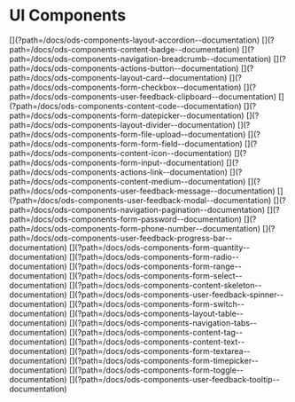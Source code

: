 

<Meta title="ODS Components/Gallery" />

<div id="gallery">

  # UI Components

  <div class="gallery__items">
    <ods-card class="gallery__items__item"
              color="neutral">
      <Canvas of={ Accordion } sourceState='none' />
      <span class="gallery__items__item__title sb-unstyled">
        [<ods-link label="Accordion"></ods-link>](?path=/docs/ods-components-layout-accordion--documentation)
      </span>
    </ods-card>
    <ods-card color="neutral"
              class="gallery__items__item">
      <Canvas of={ Badge } sourceState='none' />
      <span class="gallery__items__item__title sb-unstyled">
        [<ods-link label="Badge"></ods-link>](?path=/docs/ods-components-content-badge--documentation)
      </span>
    </ods-card>
    <ods-card color="neutral"
              class="gallery__items__item">
      <Canvas of={ Breadcrumb } sourceState='none' />
      <span class="gallery__items__item__title sb-unstyled">
        [<ods-link label="Breadcrumb"></ods-link>](?path=/docs/ods-components-navigation-breadcrumb--documentation)
      </span>
    </ods-card>
    <ods-card color="neutral"
              class="gallery__items__item">
      <Canvas of={ Button } sourceState='none' />
      <span class="gallery__items__item__title sb-unstyled">
        [<ods-link label="Button"></ods-link>](?path=/docs/ods-components-actions-button--documentation)
      </span>
    </ods-card>
    <ods-card color="neutral"
              class="gallery__items__item">
      <Canvas of={ Card } sourceState='none' />
      <span class="gallery__items__item__title sb-unstyled">
        [<ods-link label="Card"></ods-link>](?path=/docs/ods-components-layout-card--documentation)
      </span>
    </ods-card>
    <ods-card color="neutral"
              class="gallery__items__item">
      <Canvas of={ Checkbox } sourceState='none' />
      <span class="gallery__items__item__title sb-unstyled">
        [<ods-link label="Checkbox"></ods-link>](?path=/docs/ods-components-form-checkbox--documentation)
      </span>
    </ods-card>
    <ods-card color="neutral"
              class="gallery__items__item">
      <Canvas of={ Clipboard } sourceState='none' />
      <span class="gallery__items__item__title sb-unstyled">
        [<ods-link label="Clipboard"></ods-link>](?path=/docs/ods-components-user-feedback-clipboard--documentation)
      </span>
    </ods-card>
    <ods-card color="neutral"
              class="gallery__items__item">
      <Canvas of={ Code } sourceState='none' />
      <span class="gallery__items__item__title sb-unstyled">
        [<ods-link label="Code"></ods-link>](?path=/docs/ods-components-content-code--documentation)
      </span>
    </ods-card>
    <ods-card color="neutral"
              class="gallery__items__item">
      <Canvas of={ Datepicker } sourceState='none' />
      <span class="gallery__items__item__title sb-unstyled">
        [<ods-link label="Datepicker"></ods-link>](?path=/docs/ods-components-form-datepicker--documentation)
      </span>
    </ods-card>
    <ods-card color="neutral"
              class="gallery__items__item">
      <Canvas of={ Divider } sourceState='none' />
      <span class="gallery__items__item__title sb-unstyled">
        [<ods-link label="Divider"></ods-link>](?path=/docs/ods-components-layout-divider--documentation)
      </span>
    </ods-card>
    <ods-card color="neutral"
              class="gallery__items__item">
      <Canvas of={ FileUpload } sourceState='none' />
      <span class="gallery__items__item__title sb-unstyled">
        [<ods-link label="File Upload"></ods-link>](?path=/docs/ods-components-form-file-upload--documentation)
      </span>
    </ods-card>
    <ods-card color="neutral"
              class="gallery__items__item">
      <Canvas of={ FormField } sourceState='none' />
      <span class="gallery__items__item__title sb-unstyled">
        [<ods-link label="Form Field"></ods-link>](?path=/docs/ods-components-form-form-field--documentation)
      </span>
    </ods-card>
    <ods-card color="neutral"
              class="gallery__items__item">
      <Canvas of={ Icon } sourceState='none' />
      <span class="gallery__items__item__title sb-unstyled">
        [<ods-link label="Icon"></ods-link>](?path=/docs/ods-components-content-icon--documentation)
      </span>
    </ods-card>
    <ods-card color="neutral"
              class="gallery__items__item">
      <Canvas of={ Input } sourceState='none' />
      <span class="gallery__items__item__title sb-unstyled">
        [<ods-link label="Input"></ods-link>](?path=/docs/ods-components-form-input--documentation)
      </span>
    </ods-card>
    <ods-card color="neutral"
              class="gallery__items__item">
      <Canvas of={ Link } sourceState='none' />
      <span class="gallery__items__item__title sb-unstyled">
        [<ods-link label="Link"></ods-link>](?path=/docs/ods-components-actions-link--documentation)
      </span>
    </ods-card>
    <ods-card color="neutral"
              class="gallery__items__item">
      <Canvas of={ Medium } sourceState='none' />
      <span class="gallery__items__item__title sb-unstyled">
        [<ods-link label="Medium"></ods-link>](?path=/docs/ods-components-content-medium--documentation)
      </span>
    </ods-card>
    <ods-card color="neutral"
              class="gallery__items__item">
      <Canvas of={ Message } sourceState='none' />
      <span class="gallery__items__item__title sb-unstyled">
        [<ods-link label="Message"></ods-link>](?path=/docs/ods-components-user-feedback-message--documentation)
      </span>
    </ods-card>
    <ods-card color="neutral"
              class="gallery__items__item">
      <Canvas of={ Modal } sourceState='none' />
      <span class="gallery__items__item__title sb-unstyled">
        [<ods-link label="Modal"></ods-link>](?path=/docs/ods-components-user-feedback-modal--documentation)
      </span>
    </ods-card>
    <ods-card color="neutral"
              class="gallery__items__item">
      <Canvas of={ Pagination } sourceState='none' />
      <span class="gallery__items__item__title sb-unstyled">
        [<ods-link label="Pagination"></ods-link>](?path=/docs/ods-components-navigation-pagination--documentation)
      </span>
    </ods-card>
    <ods-card color="neutral"
              class="gallery__items__item">
      <Canvas of={ Password } sourceState='none' />
      <span class="gallery__items__item__title sb-unstyled">
        [<ods-link label="Password"></ods-link>](?path=/docs/ods-components-form-password--documentation)
      </span>
    </ods-card>
    <ods-card color="neutral"
              class="gallery__items__item">
      <Canvas of={ PhoneNumber } sourceState='none' />
      <span class="gallery__items__item__title sb-unstyled">
        [<ods-link label="Phone Number"></ods-link>](?path=/docs/ods-components-form-phone-number--documentation)
      </span>
    </ods-card>
    <ods-card color="neutral"
              class="gallery__items__item">
      <Canvas of={ Popover } sourceState='none' />
      <span class="gallery__items__item__title sb-unstyled">
        [<ods-link label="Popover"></ods-link>](?path=/docs/ods-components-user-feedback-popover--documentation)
      </span>
    </ods-card>
    <ods-card color="neutral"
              class="gallery__items__item">
      <Canvas of={ ProgressBar } sourceState='none' />
      <span class="gallery__items__item__title sb-unstyled">
        [<ods-link label="Progress Bar"></ods-link>](?path=/docs/ods-components-user-feedback-progress-bar--documentation)
      </span>
    </ods-card>
    <ods-card color="neutral"
              class="gallery__items__item">
      <Canvas of={ Quantity } sourceState='none' />
      <span class="gallery__items__item__title sb-unstyled">
        [<ods-link label="Quantity"></ods-link>](?path=/docs/ods-components-form-quantity--documentation)
      </span>
    </ods-card>
    <ods-card color="neutral"
              class="gallery__items__item">
      <Canvas of={ Radio } sourceState='none' />
      <span class="gallery__items__item__title sb-unstyled">
        [<ods-link label="Radio"></ods-link>](?path=/docs/ods-components-form-radio--documentation)
      </span>
    </ods-card>
    <ods-card color="neutral"
              class="gallery__items__item">
      <Canvas of={ Range } sourceState='none' />
      <span class="gallery__items__item__title sb-unstyled">
        [<ods-link label="Range"></ods-link>](?path=/docs/ods-components-form-range--documentation)
      </span>
    </ods-card>
    <ods-card color="neutral"
              class="gallery__items__item">
      <Canvas of={ Select } sourceState='none' />
      <span class="gallery__items__item__title sb-unstyled">
        [<ods-link label="Select"></ods-link>](?path=/docs/ods-components-form-select--documentation)
      </span>
    </ods-card>
    <ods-card color="neutral"
              class="gallery__items__item">
      <Canvas of={ Skeleton } sourceState='none' />
      <span class="gallery__items__item__title sb-unstyled">
        [<ods-link label="Skeleton"></ods-link>](?path=/docs/ods-components-content-skeleton--documentation)
      </span>
    </ods-card>
    <ods-card color="neutral"
              class="gallery__items__item">
      <Canvas of={ Spinner } sourceState='none' />
      <span class="gallery__items__item__title sb-unstyled">
        [<ods-link label="Spinner"></ods-link>](?path=/docs/ods-components-user-feedback-spinner--documentation)
      </span>
    </ods-card>
    <ods-card color="neutral"
              class="gallery__items__item">
      <Canvas of={ Switch } sourceState='none' />
      <span class="gallery__items__item__title sb-unstyled">
        [<ods-link label="Switch"></ods-link>](?path=/docs/ods-components-form-switch--documentation)
      </span>
    </ods-card>
    <ods-card color="neutral"
              class="gallery__items__item">
      <Canvas of={ Table } sourceState='none' />
      <span class="gallery__items__item__title sb-unstyled">
        [<ods-link label="Table"></ods-link>](?path=/docs/ods-components-layout-table--documentation)
      </span>
    </ods-card>
    <ods-card color="neutral"
              class="gallery__items__item">
      <Canvas of={ Tabs } sourceState='none' />
      <span class="gallery__items__item__title sb-unstyled">
        [<ods-link label="Tabs"></ods-link>](?path=/docs/ods-components-navigation-tabs--documentation)
      </span>
    </ods-card>
    <ods-card color="neutral"
              class="gallery__items__item">
      <Canvas of={ Tag } sourceState='none' />
      <span class="gallery__items__item__title sb-unstyled">
        [<ods-link label="Tag"></ods-link>](?path=/docs/ods-components-content-tag--documentation)
      </span>
    </ods-card>
    <ods-card color="neutral"
              class="gallery__items__item">
      <Canvas of={ Text } sourceState='none' />
      <span class="gallery__items__item__title sb-unstyled">
        [<ods-link label="Text"></ods-link>](?path=/docs/ods-components-content-text--documentation)
      </span>
    </ods-card>
    <ods-card color="neutral"
              class="gallery__items__item">
      <Canvas of={ Textarea } sourceState='none' />
      <span class="gallery__items__item__title sb-unstyled">
        [<ods-link label="Textarea"></ods-link>](?path=/docs/ods-components-form-textarea--documentation)
      </span>
    </ods-card>
    <ods-card color="neutral"
              class="gallery__items__item">
      <Canvas of={ Timepicker } sourceState='none' />
      <span class="gallery__items__item__title sb-unstyled">
        [<ods-link label="Timepicker"></ods-link>](?path=/docs/ods-components-form-timepicker--documentation)
      </span>
    </ods-card>
    <ods-card color="neutral"
              class="gallery__items__item">
      <Canvas of={ Toggle } sourceState='none' />
      <span class="gallery__items__item__title sb-unstyled">
        [<ods-link label="Toggle"></ods-link>](?path=/docs/ods-components-form-toggle--documentation)
      </span>
    </ods-card>
    <ods-card color="neutral"
              class="gallery__items__item">
      <Canvas of={ Tooltip } sourceState='none' />
      <span class="gallery__items__item__title sb-unstyled">
        [<ods-link label="Tooltip"></ods-link>](?path=/docs/ods-components-user-feedback-tooltip--documentation)
      </span>
    </ods-card>
  </div>
</div>
